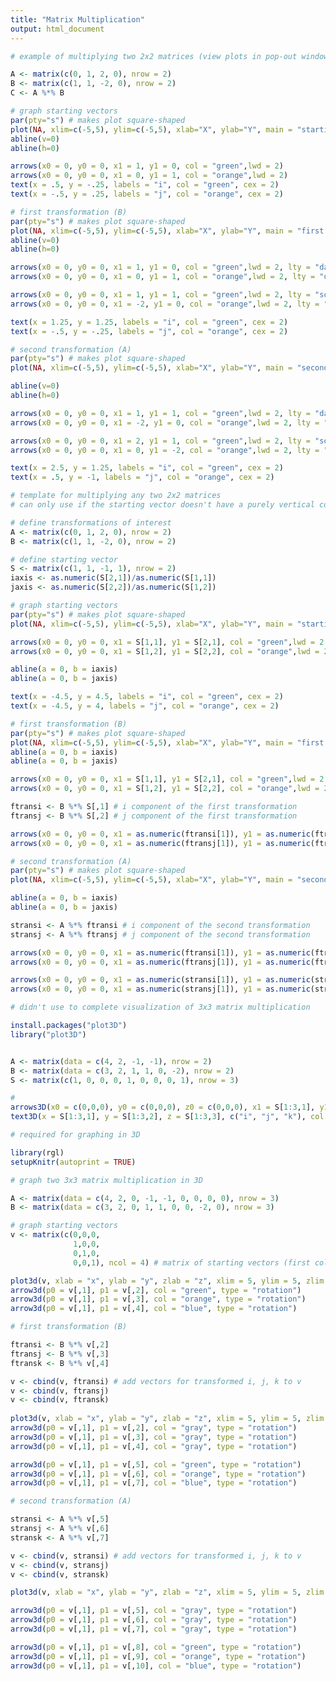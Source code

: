 ---
title: "Matrix Multiplication"
output: html_document
---

```{r}
# example of multiplying two 2x2 matrices (view plots in pop-out window)

A <- matrix(c(0, 1, 2, 0), nrow = 2)
B <- matrix(c(1, 1, -2, 0), nrow = 2)
C <- A %*% B

# graph starting vectors
par(pty="s") # makes plot square-shaped
plot(NA, xlim=c(-5,5), ylim=c(-5,5), xlab="X", ylab="Y", main = "starting vectors")
abline(v=0)
abline(h=0)

arrows(x0 = 0, y0 = 0, x1 = 1, y1 = 0, col = "green",lwd = 2)
arrows(x0 = 0, y0 = 0, x1 = 0, y1 = 1, col = "orange",lwd = 2)
text(x = .5, y = -.25, labels = "i", col = "green", cex = 2)
text(x = -.5, y = .25, labels = "j", col = "orange", cex = 2)

# first transformation (B)
par(pty="s") # makes plot square-shaped
plot(NA, xlim=c(-5,5), ylim=c(-5,5), xlab="X", ylab="Y", main = "first transformation")
abline(v=0)
abline(h=0)

arrows(x0 = 0, y0 = 0, x1 = 1, y1 = 0, col = "green",lwd = 2, lty = "dashed")
arrows(x0 = 0, y0 = 0, x1 = 0, y1 = 1, col = "orange",lwd = 2, lty = "dashed")

arrows(x0 = 0, y0 = 0, x1 = 1, y1 = 1, col = "green",lwd = 2, lty = "solid")
arrows(x0 = 0, y0 = 0, x1 = -2, y1 = 0, col = "orange",lwd = 2, lty = "solid")

text(x = 1.25, y = 1.25, labels = "i", col = "green", cex = 2)
text(x = -.5, y = -.25, labels = "j", col = "orange", cex = 2)

# second transformation (A)
par(pty="s") # makes plot square-shaped
plot(NA, xlim=c(-5,5), ylim=c(-5,5), xlab="X", ylab="Y", main = "second transformation")

abline(v=0)
abline(h=0)

arrows(x0 = 0, y0 = 0, x1 = 1, y1 = 1, col = "green",lwd = 2, lty = "dashed")
arrows(x0 = 0, y0 = 0, x1 = -2, y1 = 0, col = "orange",lwd = 2, lty = "dashed")

arrows(x0 = 0, y0 = 0, x1 = 2, y1 = 1, col = "green",lwd = 2, lty = "solid")
arrows(x0 = 0, y0 = 0, x1 = 0, y1 = -2, col = "orange",lwd = 2, lty = "solid")

text(x = 2.5, y = 1.25, labels = "i", col = "green", cex = 2)
text(x = .5, y = -1, labels = "j", col = "orange", cex = 2)
```


```{r}
# template for multiplying any two 2x2 matrices
# can only use if the starting vector doesn't have a purely vertical component

# define transformations of interest
A <- matrix(c(0, 1, 2, 0), nrow = 2)
B <- matrix(c(1, 1, -2, 0), nrow = 2)

# define starting vector
S <- matrix(c(1, 1, -1, 1), nrow = 2)
iaxis <- as.numeric(S[2,1])/as.numeric(S[1,1])
jaxis <- as.numeric(S[2,2])/as.numeric(S[1,2])

# graph starting vectors
par(pty="s") # makes plot square-shaped
plot(NA, xlim=c(-5,5), ylim=c(-5,5), xlab="X", ylab="Y", main = "starting vectors")

arrows(x0 = 0, y0 = 0, x1 = S[1,1], y1 = S[2,1], col = "green",lwd = 2, lty = "solid")
arrows(x0 = 0, y0 = 0, x1 = S[1,2], y1 = S[2,2], col = "orange",lwd = 2, lty = "solid")

abline(a = 0, b = iaxis)
abline(a = 0, b = jaxis)

text(x = -4.5, y = 4.5, labels = "i", col = "green", cex = 2)
text(x = -4.5, y = 4, labels = "j", col = "orange", cex = 2)

# first transformation (B)
par(pty="s") # makes plot square-shaped
plot(NA, xlim=c(-5,5), ylim=c(-5,5), xlab="X", ylab="Y", main = "first transformation")
abline(a = 0, b = iaxis)
abline(a = 0, b = jaxis)

arrows(x0 = 0, y0 = 0, x1 = S[1,1], y1 = S[2,1], col = "green",lwd = 2, lty = "dashed")
arrows(x0 = 0, y0 = 0, x1 = S[1,2], y1 = S[2,2], col = "orange",lwd = 2, lty = "dashed")

ftransi <- B %*% S[,1] # i component of the first transformation
ftransj <- B %*% S[,2] # j component of the first transformation

arrows(x0 = 0, y0 = 0, x1 = as.numeric(ftransi[1]), y1 = as.numeric(ftransi[2]), col = "green",lwd = 2, lty = "solid")
arrows(x0 = 0, y0 = 0, x1 = as.numeric(ftransj[1]), y1 = as.numeric(ftransj[2]), col = "orange",lwd = 2, lty = "solid")

# second transformation (A)
par(pty="s") # makes plot square-shaped
plot(NA, xlim=c(-5,5), ylim=c(-5,5), xlab="X", ylab="Y", main = "second transformation")

abline(a = 0, b = iaxis)
abline(a = 0, b = jaxis)

stransi <- A %*% ftransi # i component of the second transformation
stransj <- A %*% ftransj # j component of the second transformation

arrows(x0 = 0, y0 = 0, x1 = as.numeric(ftransi[1]), y1 = as.numeric(ftransi[2]), col = "green",lwd = 2, lty = "dashed")
arrows(x0 = 0, y0 = 0, x1 = as.numeric(ftransj[1]), y1 = as.numeric(ftransj[2]), col = "orange",lwd = 2, lty = "dashed")

arrows(x0 = 0, y0 = 0, x1 = as.numeric(stransi[1]), y1 = as.numeric(stransi[2]), col = "green",lwd = 2, lty = "solid")
arrows(x0 = 0, y0 = 0, x1 = as.numeric(stransj[1]), y1 = as.numeric(stransj[2]), col = "orange",lwd = 2, lty = "solid")
```



```{r}
# didn't use to complete visualization of 3x3 matrix multiplication

install.packages("plot3D")
library("plot3D")


A <- matrix(data = c(4, 2, -1, -1), nrow = 2)
B <- matrix(data = c(3, 2, 1, 1, 0, -2), nrow = 2)
S <- matrix(c(1, 0, 0, 0, 1, 0, 0, 0, 1), nrow = 3)

# 
arrows3D(x0 = c(0,0,0), y0 = c(0,0,0), z0 = c(0,0,0), x1 = S[1:3,1], y1 = S[1:3,2], z1 = S[1:3,3], col = c("green", "orange", "blue"), ticktype = "detailed") # i hat
text3D(x = S[1:3,1], y = S[1:3,2], z = S[1:3,3], c("i", "j", "k"), col = c("green", "orange", "blue"), add=TRUE, colkey = FALSE, cex = 2)

```


```{r echo=FALSE, include=FALSE}
# required for graphing in 3D

library(rgl)
setupKnitr(autoprint = TRUE)
```


```{r}
# graph two 3x3 matrix multiplication in 3D

A <- matrix(data = c(4, 2, 0, -1, -1, 0, 0, 0, 0), nrow = 3)
B <- matrix(data = c(3, 2, 0, 1, 1, 0, 0, -2, 0), nrow = 3)

# graph starting vectors
v <- matrix(c(0,0,0,
              1,0,0,
              0,1,0,
              0,0,1), ncol = 4) # matrix of starting vectors (first column is origin coordinates)

plot3d(v, xlab = "x", ylab = "y", zlab = "z", xlim = 5, ylim = 5, zlim = 5, main = "starting vectors")
arrow3d(p0 = v[,1], p1 = v[,2], col = "green", type = "rotation")
arrow3d(p0 = v[,1], p1 = v[,3], col = "orange", type = "rotation")
arrow3d(p0 = v[,1], p1 = v[,4], col = "blue", type = "rotation")

# first transformation (B)

ftransi <- B %*% v[,2]
ftransj <- B %*% v[,3]
ftransk <- B %*% v[,4]

v <- cbind(v, ftransi) # add vectors for transformed i, j, k to v
v <- cbind(v, ftransj)
v <- cbind(v, ftransk)
  
plot3d(v, xlab = "x", ylab = "y", zlab = "z", xlim = 5, ylim = 5, zlim = 5, main = "first transformation")
arrow3d(p0 = v[,1], p1 = v[,2], col = "gray", type = "rotation")
arrow3d(p0 = v[,1], p1 = v[,3], col = "gray", type = "rotation")
arrow3d(p0 = v[,1], p1 = v[,4], col = "gray", type = "rotation")

arrow3d(p0 = v[,1], p1 = v[,5], col = "green", type = "rotation")
arrow3d(p0 = v[,1], p1 = v[,6], col = "orange", type = "rotation")
arrow3d(p0 = v[,1], p1 = v[,7], col = "blue", type = "rotation")

# second transformation (A)

stransi <- A %*% v[,5]
stransj <- A %*% v[,6]
stransk <- A %*% v[,7]

v <- cbind(v, stransi) # add vectors for transformed i, j, k to v
v <- cbind(v, stransj)
v <- cbind(v, stransk)

plot3d(v, xlab = "x", ylab = "y", zlab = "z", xlim = 5, ylim = 5, zlim = 5, main = "second transformation")

arrow3d(p0 = v[,1], p1 = v[,5], col = "gray", type = "rotation")
arrow3d(p0 = v[,1], p1 = v[,6], col = "gray", type = "rotation")
arrow3d(p0 = v[,1], p1 = v[,7], col = "gray", type = "rotation")

arrow3d(p0 = v[,1], p1 = v[,8], col = "green", type = "rotation")
arrow3d(p0 = v[,1], p1 = v[,9], col = "orange", type = "rotation")
arrow3d(p0 = v[,1], p1 = v[,10], col = "blue", type = "rotation")

```